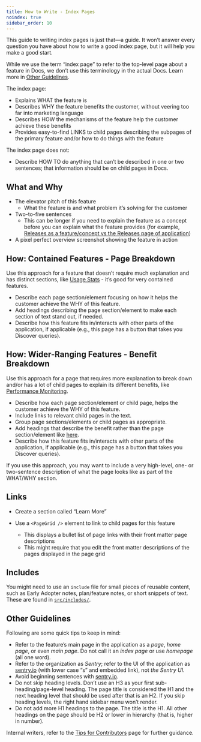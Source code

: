 ```yaml
---
title: How to Write - Index Pages
noindex: true
sidebar_order: 10
---
```


This guide to writing index pages is just that—a guide. It won’t answer every question you have about how to write a good index page, but it will help you make a good start.

<Note>

While we use the term “index page” to refer to the top-level page about a feature in Docs, we don’t use this terminology in the actual Docs. Learn more in [Other Guidelines](#other-guidelines).

</Note>

The index page:

- Explains WHAT the feature is
- Describes WHY the feature benefits the customer, without veering too far into marketing language
- Describes HOW the mechanisms of the feature help the customer achieve these benefits
- Provides easy-to-find LINKS to child pages describing the subpages of the primary feature and/or how to do things with the feature

The index page does not:

- Describe HOW TO do anything that can’t be described in one or two sentences; that information should be on child pages in Docs.

## What and Why

- The elevator pitch of this feature
  - What the feature is and what problem it’s solving for the customer
- Two-to-five sentences
  - This can be longer if you need to explain the feature as a concept before you can explain what the feature provides (for example, [Releases as a feature/concept vs the Releases page of application](/product/releases/))
- A pixel perfect overview screenshot showing the feature in action

## How: Contained Features - Page Breakdown

Use this approach for a feature that doesn’t require much explanation and has distinct sections, like [Usage Stats](/product/stats/) - it’s good for very contained features.

- Describe each page section/element focusing on how it helps the customer achieve the WHY of this feature.
- Add headings describing the page section/element to make each section of text stand out, if needed.
- Describe how this feature fits in/interacts with other parts of the application, if applicable (e.g., this page has a button that takes you Discover queries).

## How: Wider-Ranging Features - Benefit Breakdown

Use this approach for a page that requires more explanation to break down and/or has a lot of child pages to explain its different benefits, like [Performance Monitoring](/product/performance/).

- Describe how each page section/element or child page, helps the customer achieve the WHY of this feature.
- Include links to relevant child pages in the text.
- Group page sections/elements or child pages as appropriate. <!-- TO DO add an example here - probably the new Alerts index page -->
- Add headings that describe the benefit rather than the page section/element like [here](/product/performance/#analyze-performance-trends).
- Describe how this feature fits in/interacts with other parts of the application, if applicable (e.g., this page has a button that takes you Discover queries).

If you use this approach, you may want to include a very high-level, one- or two-sentence description of what the page looks like as part of the WHAT/WHY section.

## Links

- Create a section called “Learn More”
- Use a `<PageGrid />` element to link to child pages for this feature

  - This displays a bullet list of page links with their front matter page descriptions
  - This might require that you edit the front matter descriptions of the pages displayed in the page grid

## Includes

You might need to use an `include` file for small pieces of reusable content, such as Early Adopter notes, plan/feature notes, or short snippets of text. These are found in [`src/includes/`](https://github.com/getsentry/sentry-docs/tree/master/src/includes).

## Other Guidelines

Following are some quick tips to keep in mind:

- Refer to the feature’s main page in the application as a _page_, _home page_, or even _main page_. Do not call it an _index page_ or use _homepage_ (all one word).
- Refer to the organization as _Sentry_; refer to the UI of the application as [sentry.io](https://sentry.io) (with lower case “s” and embedded link), not _the Sentry UI_.
- Avoid beginning sentences with [sentry.io](https://sentry.io).
- Do not skip heading levels. Don’t use an H3 as your first sub-heading/page-level heading. The page title is considered the H1 and the next heading level that should be used after that is an H2. If you skip heading levels, the right hand sidebar menu won’t render.
- Do not add more H1 headings to the page. The title is the H1. All other headings on the page should be H2 or lower in hierarchy (that is, higher in number).

Internal writers, refer to the [Tips for Contributors](https://www.notion.so/sentry/Tips-for-Contributors-b1997ea7f5e84eb9a02e0770b6dcc453) page for further guidance.
